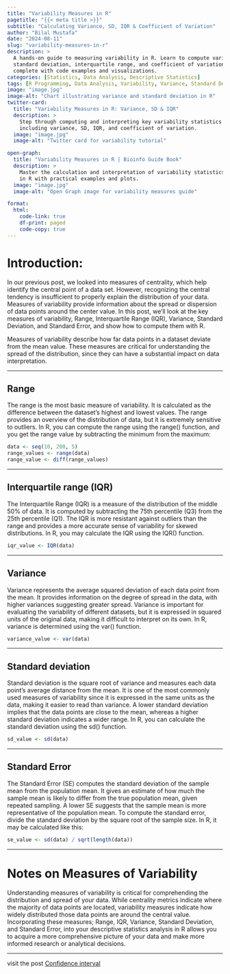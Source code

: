 ```yaml
---
title: "Variability Measures in R"
pagetitle: "{{< meta title >}}"
subtitle: "Calculating Variance, SD, IQR & Coefficient of Variation"
author: "Bilal Mustafa"   
date: "2024-08-11"    
slug: "variability-measures-in-r"
description: >
  A hands-on guide to measuring variability in R. Learn to compute variance,
  standard deviation, interquartile range, and coefficient of variation—
  complete with code examples and visualizations.
categories: [Statistics, Data Analysis, Descriptive Statistics]    
tags: [R Programming, Data Analysis, Variability, Variance, Standard Deviation, Interquartile Range, Coefficient of Variation, Statistical Measures]
image: "image.jpg"
image-alt: "Chart illustrating variance and standard deviation in R"
twitter-card:
  title: "Variability Measures in R: Variance, SD & IQR"
  description: >
    Step through computing and interpreting key variability statistics in R,
    including variance, SD, IQR, and coefficient of variation.
  image: "image.jpg"
  image-alt: "Twitter card for variability tutorial"

open-graph:
  title: "Variability Measures in R | Bioinfo Guide Book"
  description: >
    Master the calculation and interpretation of variability statistics
    in R with practical examples and plots.
  image: "image.jpg"
  image-alt: "Open Graph image for variability measures guide"

format:
  html:
    code-link: true
    df-print: paged
    code-copy: true
---
```


# Introduction:

In our previous post, we looked into measures of centrality, which help identify the central point of a data set.
However, recognizing the central tendency is insufficient to properly explain the distribution of your data.
Measures of variability provide information about the spread or dispersion of data points around the center value.
In this post, we'll look at the key measures of variability, Range, Interquartile Range (IQR), Variance, Standard Deviation, and Standard Error, and show how to compute them with R.

Measures of variability describe how far data points in a dataset deviate from the mean value.
These measures are critical for understanding the spread of the distribution, since they can have a substantial impact on data interpretation.

------------------------------------------------------------------------

## Range

The range is the most basic measure of variability.
It is calculated as the difference between the dataset's highest and lowest values.
The range provides an overview of the distribution of data, but it is extremely sensitive to outliers.
In R, you can compute the range using the range() function, and you get the range value by subtracting the minimum from the maximum:

```r
data <- seq(10, 200, 5)
range_values <- range(data)
range_value <- diff(range_values)

```

------------------------------------------------------------------------

## Interquartile range (IQR)

The Interquartile Range (IQR) is a measure of the distribution of the middle 50% of data.
It is computed by subtracting the 75th percentile (Q3) from the 25th percentile (Q1).
The IQR is more resistant against outliers than the range and provides a more accurate sense of variability for skewed distributions.
In R, you may calculate the IQR using the IQR() function.

```r
iqr_value <- IQR(data)

```

------------------------------------------------------------------------

## Variance

Variance represents the average squared deviation of each data point from the mean.
It provides information on the degree of spread in the data, with higher variances suggesting greater spread.
Variance is important for evaluating the variability of different datasets, but it is expressed in squared units of the original data, making it difficult to interpret on its own.
In R, variance is determined using the var() function.

```r
variance_value <- var(data)

```

------------------------------------------------------------------------

## Standard deviation

Standard deviation is the square root of variance and measures each data point's average distance from the mean.
It is one of the most commonly used measures of variability since it is expressed in the same units as the data, making it easier to read than variance.
A lower standard deviation implies that the data points are close to the mean, whereas a higher standard deviation indicates a wider range.
In R, you can calculate the standard deviation using the sd() function.

```r
sd_value <- sd(data)

```

------------------------------------------------------------------------

## Standard Error

The Standard Error (SE) computes the standard deviation of the sample mean from the population mean.
It gives an estimate of how much the sample mean is likely to differ from the true population mean, given repeated sampling.
A lower SE suggests that the sample mean is more representative of the population mean.
To compute the standard error, divide the standard deviation by the square root of the sample size.
In R, it may be calculated like this:

```r
se_value <- sd(data) / sqrt(length(data))

```

------------------------------------------------------------------------

# Notes on Measures of Variability

Understanding measures of variability is critical for comprehending the distribution and spread of your data.
While centrality metrics indicate where the majority of data points are located, variability measures indicate how widely distributed those data points are around the central value.
Incorporating these measures; Range, IQR, Variance, Standard Deviation, and Standard Error, into your descriptive statistics analysis in R allows you to acquire a more comprehensive picture of your data and make more informed research or analytical decisions.

------------------------------------------------------------------------

visit the post [Confidence interval](../../posts/confidencei_r/confidenceinterval.html)
